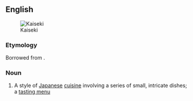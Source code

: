 ==English==
[[File:Fuyoen99st3200.jpg|thumb|Kaiseki]]

===Etymology===
Borrowed from {{bor|en|ja|懐石}}.

===Noun===
{{wikipedia}}
{{en-noun|kaiseki|s}}

# A style of [[Japanese]] [[cuisine]] involving a series of small, intricate dishes; a [[tasting menu]]